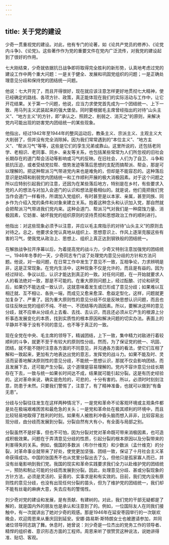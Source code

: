```yaml
---
---
---
```

title: 关于党的建设
---





少奇一贯重视党的建设。对此，他有专门的论著，如《论共产党员的修养》、《论党内斗争》、《论党》。这些著作作为党的重要文件在党内广泛流传，对我党的建设起到了很好的作用。

七大刚结束，少奇就依据抗日战争即将取得完全胜利的新形势，认真地考虑过党的建设工作中两个重大问题：一是关于健全、发展和巩固党组织的问题；一是正确处理意见分歧和保持党的团结统一问题。

他说：七大开完了，而且开得很好，现在就应该注意怎样更好地贯彻七大精神，使已经确定的路线、各项方针、政策，真正能体现在我们的实际活动与工作中，让它开花结果。关于第一个问题，他说，应当力求使党首先成为一个团结统一、上下一致、用马列主义武装起来的强大堡垒。同时要根据毛主席曾经指出的对待“山头主义”、“地方主义”的方针，即“承认之、照顾之、削弱之、消灭之”的原则，来解决党内可能出现的妨害党内团结统一的某些现象。

他指出，经过1942年至1944年的整风运动后，教条主义、宗派主义、主观主义大大削弱了，但并没有完全消除掉。因为我们常常遇到的“本位主义”、“地方主义”、“帮派习气”等等，这些是它们的孪生兄弟或靠山。这里所说的，还包括老同学、老相识、老同事、同乡、亲友等关系，也包括某些常常为人们所忽视的旧社会长期存在的道门帮会活动等影响或习气的反映。在旧社会，人们为了自卫、斗争和抵抗压迫，或者受结党拉帮、借势发迹等落后思想的支配而搞帮派、帮会，那是可以理解的。把这种帮派习气带进党内来也是难免的，但却是不能容忍的。这种落后意识是妨碍和削弱党内团结统一和工作顺利开展的极大消极因素。对于这个问题之所以应特别引起我们的注意，还因为在某些落后地方，特别是在乡村，有些要求入党的人的想法与对加入会道门的认识和想法是极相似的。就是说，他们竟把我们党当作会道门一样看待，所谓加入党组织，有时甚至是以本家、亲属，甚至同族、同乡作为介绍入党的条件和对象来建立关系。抱着这种念头和认识加入党，那自然就会把帮派习气带进我们党内来。这种会道门、帮派习气对我们是一种腐蚀力量、消极因素，它妨害、破坏我党的组织原则的坚持贯彻和思想政治工作的顺利进行。

他指出：对这些现象必须予以注意，并应以毛主席指示的对待“山头主义”的原则去对待之。总之，他要求全党认真地从组织上、思想意识上、作风上逐渐克服这些有害的习气，使我党从政治上、思想上、组织上真正达到钢铁般的团结统一。

在解放战争拉开序幕以后，为着提高党的战斗力，少奇又特别注意加强党的团结统一。1946年冬季的一天，少奇同志专门谈了处理党内意见分歧的方针和方法问题。他说，对一般问题，在日常工作中发生了意见不一致，互相争论，力求辨明是非，这是正常现象。在党内生活中，这种现象不仅是允许的，而且是有益的。因为经过辩论、争议以后，认识才能达到真正的一致。对任何问题，在一开始就要求人人的看法绝对一致，那是不可能的。在重大原则问题上，经过酝酿、讨论和研究后，如果仍不能达成一致认识，这就意味着发生或已形成了意见分歧；如果难以互相迁就、互不相让、各执一端，而成见又愈来愈深、愈益定型化，这样，问题就更加复杂了、严重了。因为重大原则性的意见分歧不仅是反映思想认识问题，而且也往往反映出党的组织不纯、不统一、不团结等内涵因素。所以，要解决这样的意见分歧，就不应单从分歧点上去看、去找、去认识，而且还必须从它产生的根源上分析事态发展变化的本质，找到实质性的根本原因和解决问题的切实办法。表面上的平静并不等于没有不同的意见，也不等于真正的一致。

现在全党在中央、毛主席的领导下，精诚团结，上下一致，集中精力对敌进行着较顺利的斗争，就更不至于有较大的原则性分歧。然而，为了保证党的统一、巩固、团结，就不能不随时注意各方面的不同意见，并沟通各方面的看法，使它们互相了解和一致起来，更加有力地表达出党的意志，发挥党的战斗力。如果不能及时、灵活而妥善地解决原则性的意见分歧，不能统一思想认识，那就不仅会影响团结，而且发展下去，还可能产生分裂。这个道理是容易理解的。党内不容许意见分歧长期存在下去，一致与统一如果长时间达不成，结果就可能引起分裂。这是有历史经验的。这对革命来说，确实是危险的，可悲的，十分有害的。所以，必须时时刻刻注意，防患于未然。只要我们警惕了，注意了，有了精神准备，也就可以做到“有备无患”。

分歧与分裂往往发生在这样两种情况下，一是党和革命不论客观环境或主观条件都是处在极端艰难困苦和最危急的关头；一是党和革命处在极其顺利的环境中，而且比较轻易地取得了胜利的时刻。如果有人被胜利冲昏头脑而想入非非，比较容易出现分歧，由分歧而发展到分裂。分裂自然有大有小，有全面与局部之别。

分裂虽然不是好事，但也不可怕，因为分裂对党对革命既可带来消极因素，也可造成积极效果。问题在于弄清意见分歧的性质，引起分裂的根本原因以及分裂带来的利害得失的关系。例如，俄国的多数派（布尔什维克）和少数派（孟什维克）的分裂，对革命事业就带来了好处，使党更加坚强、团结一致，保证了十月社会主义革命获得成功。中国的张国焘不也从党里分裂出去了么，但他只是孤家寡人而已，并没有丝毫影响到我们党。我国的现实和革命实践要求我们全力以赴维护党的团结统一，预防和制止可能的分歧而发展到分裂。因此，处理意见分歧、甚或分裂现象的方针方法，必须是灵活的、妥善的、实事求是和有实效的。目前，我们党内没有原则性的意见分歧，也没有出现任何分裂的苗头，但为了维护党的团结统一，我们却不能有丝毫的麻痹大意，失去应有的警惕性。

刘少奇对党的建设和发展，是有贡献、有建树的。对此，我们党的干部无疑都是了解的，就是国内外的朋友也是承认和注意到了的。例如，一位国际友人在同我们接触中，有一次就讲出了她对少奇的观感。那是1946年在延安枣园举行的一次联欢晚会，欢迎周恩来从重庆回到延安。安娜·路易斯·斯特朗女士也被邀请参加，并同诸位领导同志跳了舞。休息时，她曾说：刘少奇是一位杰出的党务工作的领导者、精悍的组织者、意识形态方面的工程师。周恩来听了很赞赏这种说法，说她讲得准、贴切、客观。